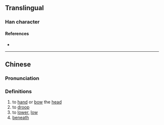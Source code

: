 {{character info/new}}
==Translingual==

===Han character===
{{Han char|rn=9|rad=人|as=14|sn=16|four=|canj=OVFB|ids=⿰亻綿}}

====References====
* {{Han ref|kx=0119.250|hdz=10232.100|uh=3499|ud=13465}}

----

==Chinese==
{{zh-forms}}

===Pronunciation===
{{zh-pron
|m=mián
|c=min4,min6
|mc=
|oc=
|ma=
|cat=v,prep
}}

===Definitions===
{{zh-hanzi}}

# to [[hand]] or [[bow]] the [[head]]
# to [[droop]]
# to [[lower]], [[low]]
# [[beneath]]